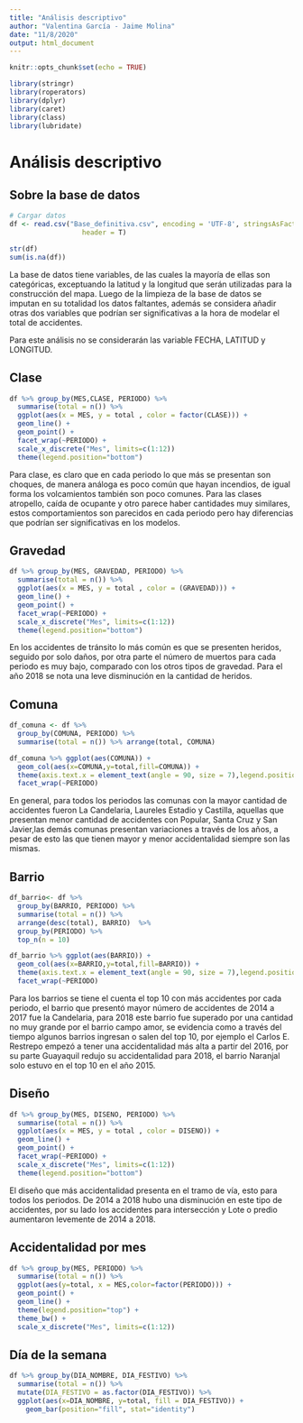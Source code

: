 ```yaml
---
title: "Análisis descriptivo"
author: "Valentina García - Jaime Molina"
date: "11/8/2020"
output: html_document
---
```


```r
knitr::opts_chunk$set(echo = TRUE)
```

```r
library(stringr)
library(roperators)
library(dplyr)
library(caret)
library(class)
library(lubridate)
```

# Análisis descriptivo

## Sobre la base de datos

```r
# Cargar datos
df <- read.csv("Base_definitiva.csv", encoding = 'UTF-8', stringsAsFactors=FALSE,
                  header = T)

```

```r
str(df)
sum(is.na(df))
```


La base de datos tiene variables, de las cuales la mayoría de ellas son categóricas, exceptuando la latitud y la longitud que serán utilizadas para la construcción del mapa. Luego de la limpieza de la base de datos se imputan en su totalidad los datos faltantes, además se considera añadir otras dos variables que podrían ser significativas a la hora de modelar el total de accidentes.

Para este análisis no se considerarán las variable FECHA, LATITUD y LONGITUD.

## Clase

```r
df %>% group_by(MES,CLASE, PERIODO) %>% 
  summarise(total = n()) %>% 
  ggplot(aes(x = MES, y = total , color = factor(CLASE))) +
  geom_line() +
  geom_point() +
  facet_wrap(~PERIODO) + 
  scale_x_discrete("Mes", limits=c(1:12))
  theme(legend.position="bottom")
```

Para clase, es claro que en cada periodo lo que más se presentan son choques, de manera análoga es poco común que hayan incendios, de igual forma los volcamientos también son poco comunes.  Para las clases atropello, caída de ocupante y otro parece haber cantidades muy similares, estos comportamientos son parecidos en cada periodo pero hay diferencias que podrían ser significativas en los modelos.


## Gravedad

```r
df %>% group_by(MES, GRAVEDAD, PERIODO) %>% 
  summarise(total = n()) %>% 
  ggplot(aes(x = MES, y = total , color = (GRAVEDAD))) +
  geom_line() +
  geom_point() +
  facet_wrap(~PERIODO) + 
  scale_x_discrete("Mes", limits=c(1:12))
  theme(legend.position="bottom")
```

En los accidentes de tránsito lo más común es que se presenten heridos, seguido por solo daños, por otra parte el número de muertos para cada periodo es muy bajo, comparado con los otros tipos de gravedad. Para el año 2018 se nota una leve disminución en la cantidad de heridos.


## Comuna

```r
df_comuna <- df %>% 
  group_by(COMUNA, PERIODO) %>% 
  summarise(total = n()) %>% arrange(total, COMUNA)

df_comuna %>% ggplot(aes(COMUNA)) +
  geom_col(aes(x=COMUNA,y=total,fill=COMUNA)) +
  theme(axis.text.x = element_text(angle = 90, size = 7),legend.position='none') +
  facet_wrap(~PERIODO)
```

En general, para todos los periodos las comunas con la mayor cantidad de accidentes fueron La Candelaria, Laureles Estadio y Castilla, aquellas que presentan menor cantidad de accidentes con Popular, Santa Cruz y San Javier,las demás comunas presentan variaciones a través de los años, a pesar de esto las que tienen mayor y menor accidentalidad siempre son las mismas.


## Barrio

```r

df_barrio<- df %>% 
  group_by(BARRIO, PERIODO) %>%
  summarise(total = n()) %>% 
  arrange(desc(total), BARRIO)  %>%
  group_by(PERIODO) %>%
  top_n(n = 10)

df_barrio %>% ggplot(aes(BARRIO)) +
  geom_col(aes(x=BARRIO,y=total,fill=BARRIO)) +
  theme(axis.text.x = element_text(angle = 90, size = 7),legend.position='none') +
  facet_wrap(~PERIODO)

```
Para los barrios se tiene el cuenta el top 10 con más accidentes por cada periodo, el barrio que presentó mayor número de accidentes de 2014 a 2017 fue la Candelaria, para 2018 este barrio fue superado por una cantidad no muy grande por el barrio campo amor, se evidencia como a través del tiempo algunos barrios ingresan o salen del top 10, por ejemplo el Carlos E. Restrepo empezó a tener una accidentalidad más alta a partir del 2016, por su parte Guayaquil redujo su accidentalidad para 2018, el barrio Naranjal solo estuvo en el top 10 en el año 2015.


## Diseño
 
```r
df %>% group_by(MES, DISENO, PERIODO) %>% 
  summarise(total = n()) %>% 
  ggplot(aes(x = MES, y = total , color = DISENO)) +
  geom_line() +
  geom_point() +
  facet_wrap(~PERIODO) + 
  scale_x_discrete("Mes", limits=c(1:12))
  theme(legend.position="bottom")
```

El diseño que más accidentalidad presenta en el tramo de vía, esto para todos los periodos. De 2014 a 2018 hubo una disminución en este tipo de accidentes, por su lado los accidentes para intersección y Lote o predio aumentaron levemente de 2014 a 2018.


## Accidentalidad por mes

```r
df %>% group_by(MES, PERIODO) %>%
  summarise(total = n()) %>%
  ggplot(aes(y=total, x = MES,color=factor(PERIODO))) +
  geom_point() +
  geom_line() + 
  theme(legend.position="top") +
  theme_bw() + 
  scale_x_discrete("Mes", limits=c(1:12))
```


## Día de la semana
```r
df %>% group_by(DIA_NOMBRE, DIA_FESTIVO) %>%
  summarise(total = n()) %>%
  mutate(DIA_FESTIVO = as.factor(DIA_FESTIVO)) %>%
  ggplot(aes(x=DIA_NOMBRE, y=total, fill = DIA_FESTIVO)) + 
    geom_bar(position="fill", stat="identity")

```

